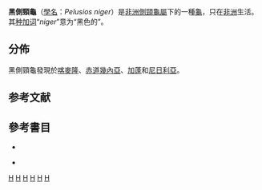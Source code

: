 {{Speciesbox
| image = Pelusios niger by OpenCage.jpg
| status = LC
| status_system = IUCN2.3
| status_ref = {{sfn|Rhodin|2011|pp=000.215–000.216}}
| taxon = Pelusios niger
| authority = [[André_Marie_Constant_Duméril|Duméril]] and [[Gabriel_Bibron|Bibron]], 1835{{sfn|Rhodin|2011|pp=000.215–000.216}}{{sfn|Fritz|2007|pp=348–349}}
| synonyms = 
{{plainlist |
* ''Sternotherus niger'' <small>– Duméril & Bibron, 1835</small>
* ''Sternothaerus niger'' <small>– Gray, 1856</small>
* ''Sternothaerus oxyrhinus'' <small>– Boulenger, 1897</small>
}}
| synonyms_ref = {{sfn|Fritz|2007|pp=348–349}}
}}

'''黑側頸龜'''（[[學名|學名]]：''Pelusios niger''）是[[非洲側頸龜屬|非洲側頸龜屬]]下的一種[[龜|龜]]，只在[[非洲|非洲]]生活。其[[种加词|种加词]]“''niger''”意为“黑色的”。

== 分佈 ==
黑側頸龜發現於[[喀麥隆|喀麥隆]]、[[赤道幾內亞|赤道幾內亞]]、[[加蓬|加蓬]]和[[尼日利亞|尼日利亞]]。{{sfn|Rhodin|2011|pp=000.215–000.216}}

== 参考文献 ==
{{reflist}}

== 參考書目 ==
* {{cite journal
| last1       = Rhodin
| first1      = Anders G.J.
| date        = 31 December 2011
| coauthors   = van Dijk, Peter Paul; Inverson, John B.; Shaffer, H. Bradley; Roger, Bour
| title       = Turtles of the world, 2011 update: Annotated checklist of taxonomy, synonymy, distribution and conservation status
| journal     = Chelonian Research Monographs
| volume      = 6
| url         = http://www.iucn-tftsg.org/wp-content/uploads/file/Accounts/crm_5_000_checklist_v4_2011.pdf
| format      = PDF
| accessdate  = 
| archiveurl  = https://www.webcitation.org/64t6NrOyR?url=http://www.iucn-tftsg.org/wp-content/uploads/file/Accounts/crm_5_000_checklist_v4_2011.pdf
| archivedate = 2012年1月22日
| ref         = harv
| deadurl     = yes
}}

* {{cite web
| last1       = Fritz
| first1      = Uwe
| date        = 31 October 2007
| coauthors   = Havaš, Peter
| title       = Checklist of Chelonians of the World
| url         = http://www.cnah.org/pdf_files/851.pdf
| format      = PDF
| accessdate  = 29 December 2010
| archiveurl  = https://www.webcitation.org/5v20ztMND?url=http://www.cnah.org/pdf_files/851.pdf
| archivedate = 2010年12月17日
| ref         = harv
| deadurl     = yes
}}

{{Taxonbar|from=Q944295}}

[[Category:非洲側頸龜屬|H]]
[[Category:喀麥隆動物|H]]
[[Category:赤道幾內亞動物|H]]
[[Category:加蓬動物|H]]
[[Category:尼日利亞動物|H]]
[[Category:1835年描述的动物|H]]


{{turtle-stub}}